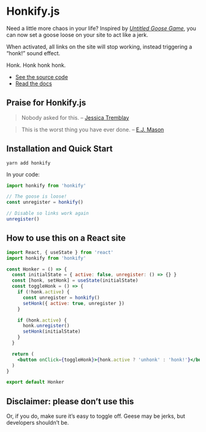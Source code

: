 # Honkify.js

Need a little more chaos in your life? Inspired by [_Untitled Goose Game_](https://goose.game), you can now set a goose loose on your site to act like a jerk.

When activated, all links on the site will stop working, instead triggering a “honk!” sound effect.

Honk. Honk honk honk.

- [See the source code](https://github.com/jlengstorf/honkify)
- [Read the docs](/docs/installation)

## Praise for Honkify.js

> Nobody asked for this. – [Jessica Tremblay](https://twitter.com/poofichu/status/1179146980569878528)

> This is the worst thing you have ever done. – [E.J. Mason](https://twitter.com/codeability/status/1179136560110768128)

## Installation and Quick Start

```
yarn add honkify
```

In your code:

```js
import honkify from 'honkify'

// The goose is loose!
const unregister = honkify()

// Disable so links work again
unregister()
```

## How to use this on a React site

```jsx
import React, { useState } from 'react'
import honkify from 'honkify'

const Honker = () => {
  const initialState = { active: false, unregister: () => {} }
  const [honk, setHonk] = useState(initialState)
  const toggleHonk = () => {
    if (!honk.active) {
      const unregister = honkify()
      setHonk({ active: true, unregister })
    }

    if (honk.active) {
      honk.unregister()
      setHonk(initialState)
    }
  }

  return (
    <button onClick={toggleHonk}>{honk.active ? 'unhonk' : 'honk!'}</button>
  )
}

export default Honker
```

## Disclaimer: please don’t use this

Or, if you do, make sure it’s easy to toggle off. Geese may be jerks, but developers shouldn’t be.
